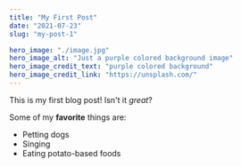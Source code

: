 ```yaml
---
title: "My First Post"
date: "2021-07-23"
slug: "my-post-1"

hero_image: "./image.jpg"
hero_image_alt: "Just a purple colored background image"
hero_image_credit_text: "purple colored background"
hero_image_credit_link: "https://unsplash.com/"
---
```


This is my first blog post! Isn't it _great_?

Some of my **favorite** things are:

- Petting dogs
- Singing
- Eating potato-based foods
